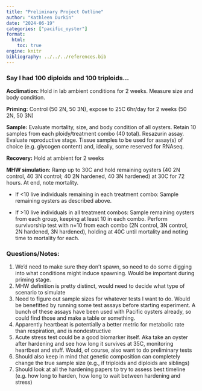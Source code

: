 ```yaml
---
title: "Preliminary Project Outline"
author: "Kathleen Durkin"
date: "2024-06-19"
categories: ["pacific_oyster"]
format:
  html:
    toc: true
engine: knitr
bibliography: ../../../references.bib
---
```


### Say I had 100 diploids and 100 triploids...

**Acclimation:** Hold in lab ambient conditions for 2 weeks. Measure size and body condition.

**Priming:** Control (50 2N, 50 3N), expose to 25C 6hr/day for 2 weeks (50 2N, 50 3N)

**Sample:** Evaluate mortality, size, and body condition of all oysters. Retain 10 samples from each ploidy/treatment combo (40 total). Resazurin assay. Evaluate reproductive stage. Tissue samples to be used for assay(s) of choice (e.g. glycogen content) and, ideally, some reserved for RNAseq.

**Recovery:** Hold at ambient for 2 weeks

**MHW simulation:** Ramp up to 30C and hold remaining oysters (40 2N control, 40 3N control; 40 2N hardened, 40 3N hardened) at 30C for 72 hours. At end, note mortality. 

-   If \<10 live individuals remaining in each treatment combo: Sample remaining oysters as described above.

-   If \>10 live individuals in all treatment combos: Sample remaining oysters from each group, keeping at least 10 in each combo. Perform survivorship test with n=10 from each combo (2N control, 3N control, 2N hardened, 3N hardened), holding at 40C until mortality and noting time to mortality for each. 

### Questions/Notes:

1.  We'd need to make sure they don't spawn, so need to do some digging into what conditions might induce spawning. Would be important during priming stage.
2.  MHW definition is pretty distinct, would need to decide what type of scenario to simulate
3.  Need to figure out sample sizes for whatever tests I want to do. Would be benefitted by running some test assays before starting experiment. A bunch of these assays have been used with Pacific oysters already, so could find those and make a table or something. 
4.  Apparently heartbeat is potentially a better metric for metabolic rate than respiration, and is nondestructive
5.  Acute stress test could be a good biomarker itself. Aka take an oyster after hardening and see how long it survives at 35C, monitoring heartbeat and stuff. Would, of course, also want to do preliminary tests
6.  Should also keep in mind that genetic composition can completely change the true sample size (e.g., if triploids and diploids are siblings)
7.  Should look at all the hardening papers to try to assess best timeline (e.g. how long to harden, how long to wait between hardening and stress)
